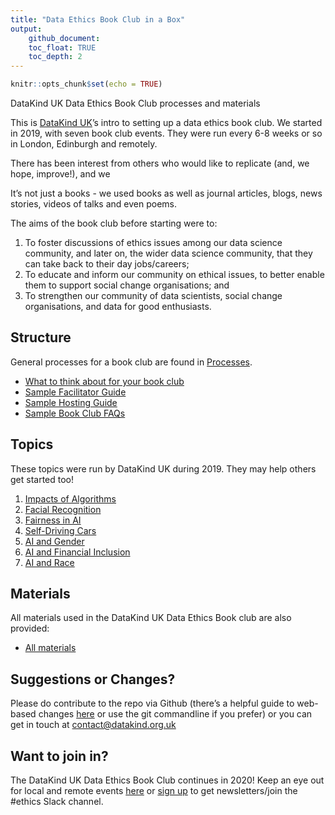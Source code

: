 ```yaml
---
title: "Data Ethics Book Club in a Box"
output: 
    github_document:
    toc_float: TRUE
    toc_depth: 2
---
```


```r
knitr::opts_chunk$set(echo = TRUE)
```

DataKind UK Data Ethics Book Club processes and materials

This is [DataKind UK](https://datakind.org.uk/)'s intro to setting up a data ethics book club. We started in 2019, with seven book club events. They were run every 6-8 weeks or so in London, Edinburgh and remotely.

There has been interest from others who would like to replicate (and, we hope, improve!), and we 

It's not just a books - we used books as well as journal articles, blogs, news stories, videos of talks and even poems.

The aims of the book club before starting were to: 

1. To foster discussions of ethics issues among our data science community, and later on, the wider data science community, that they can take back to their day jobs/careers; 
2. To educate and inform our community on ethical issues, to better enable them to support social change organisations; and 
3. To strengthen our community of data scientists, social change organisations, and data for good enthusiasts. 

## Structure
General processes for a book club are found in [Processes](/Processes).

* [What to think about for your book club](/Processes/What-you-need-for-your-book-club.md)
* [Sample Facilitator Guide](/Processes/Sample-Facilitator-Guide.md)
* [Sample Hosting Guide](/Processes/Sample-Hosting-Guide.md)
* [Sample Book Club FAQs](/Processes/Sample-Book-Club-FAQs.md) 

## Topics
These topics were run by DataKind UK during 2019. They may help others get started too!

1. [Impacts of Algorithms](/Topics and Materials/1.-Impacts-of-Algorithms.md)
2. [Facial Recognition](/Topics and Materials/2.-Facial-Recognition.md)
3. [Fairness in AI](/Topics and Materials/3.-Fairness-in-AI.md)
4. [Self-Driving Cars](/Topics and Materials/4.-Self-driving-Cars.md)
5. [AI and Gender](/Topics and Materials/5.-AI-and-Gender.md)
6. [AI and Financial Inclusion](/Topics and Materials/6.-AI-and-Financial-Inclusion.md)
7. [AI and Race](/Topics and Materials/7.-AI-and-Race.md)

## Materials
All materials used in the DataKind UK Data Ethics Book club are also provided: 

* [All materials](/Topics and Materials/All-Reading-Materials---2019.md)

## Suggestions or Changes?
Please do contribute to the repo via Github (there's a helpful guide to web-based changes [here](https://github.com/Data4Democracy/ethics-research) or use the git commandline if you prefer) or you can get in touch at <contact@datakind.org.uk> 

## Want to join in? 
The DataKind UK Data Ethics Book Club continues in 2020! Keep an eye out for local and remote events [here](https://www.eventbrite.co.uk/o/datakind-uk-4112514489) or [sign up](https://datakind.org.uk/) to get newsletters/join the #ethics Slack channel. 